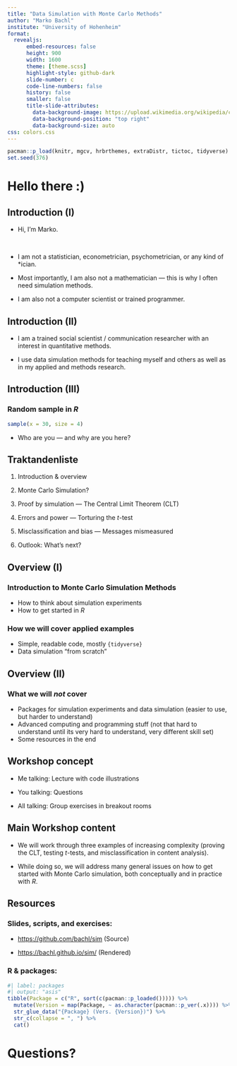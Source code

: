 ```yaml
---
title: "Data Simulation with Monte Carlo Methods"
author: "Marko Bachl"
institute: "University of Hohenheim"
format:
  revealjs:
      embed-resources: false
      height: 900
      width: 1600
      theme: [theme.scss]
      highlight-style: github-dark
      slide-number: c
      code-line-numbers: false
      history: false
      smaller: false
      title-slide-attributes:
        data-background-image: https://upload.wikimedia.org/wikipedia/commons/6/64/Uni_Hohenheim-Logo.svg
        data-background-position: "top right"
        data-background-size: auto
css: colors.css
---
```


```r
pacman::p_load(knitr, mgcv, hrbrthemes, extraDistr, tictoc, tidyverse)
set.seed(376)
```


# Hello there :)

## Introduction (I)

::: {.incremental}

- Hi, I'm Marko.

&nbsp;

-   I am not a statistician, econometrician, psychometrician, or any kind of \*ician.

-   Most importantly, I am also not a mathematician --- this is why I often need simulation methods.

-   I am also not a computer scientist or trained programmer.

:::

## Introduction (II)

-   I am a trained social scientist / communication researcher with an interest in quantitative methods.

-   I use data simulation methods for teaching myself and others as well as in my applied and methods research.

## Introduction (III)

### Random sample in *R*

```r
sample(x = 30, size = 4)
```

-   Who are you --- and why are you here?


## Traktandenliste

1)  Introduction & overview

2)  Monte Carlo Simulation?

3)  Proof by simulation --- The Central Limit Theorem (CLT)

4)  Errors and power --- Torturing the *t*-test

5)  Misclassification and bias --- Messages mismeasured

6)  Outlook: What's next?


## Overview (I)

### Introduction to Monte Carlo Simulation Methods
-   How to think about simulation experiments
-   How to get started in *R*


### How we will cover applied examples
-   Simple, readable code, mostly `{tidyverse}`
-   Data simulation "from scratch"


## Overview (II)

### What we will *not* cover
-   Packages for simulation experiments and data simulation (easier to use, but harder to understand)
-   Advanced computing and programming stuff (not that hard to understand until its very hard to understand, very different skill set)
-   Some resources in the end

## Workshop concept

- Me talking: Lecture with code illustrations

- You talking: Questions

- All talking: Group exercises in breakout rooms

## Main Workshop content

- We will work through three examples of increasing complexity (proving the CLT, testing *t*-tests, and misclassification in content analysis).

- While doing so, we will address many general issues on how to get started with Monte Carlo simulation, both conceptually and in practice with *R*.

## Resources

### Slides, scripts, and exercises:

-   <https://github.com/bachl/sim> (Source)

-   <https://bachl.github.io/sim/> (Rendered)

### R & packages:
```r
#| label: packages
#| output: "asis"
tibble(Package = c("R", sort(c(pacman::p_loaded())))) %>% 
  mutate(Version = map(Package, ~ as.character(pacman::p_ver(.x)))) %>% 
  str_glue_data("{Package} (Vers. {Version})") %>% 
  str_c(collapse = ", ") %>% 
  cat()
```


# Questions?
